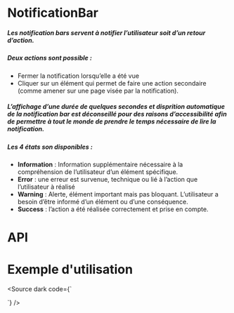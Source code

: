 

<Meta of={NotificationBarStories} />

# NotificationBar

##### Les notification bars servent à notifier l’utilisateur soit d’un retour d’action.

##### Deux actions sont possible :
 - Fermer la notification lorsqu’elle a été vue
 - Cliquer sur un élément qui permet de faire une action secondaire (comme amener sur une page visée par la notification).

##### L’affichage d’une durée de quelques secondes et disprition automatique de la notification bar est déconseillé pour des raisons d’accessibilité afin de permettre à tout le monde de prendre le temps nécessaire de lire la notification.

##### Les 4 états son disponibles :
- **Information** : Information supplémentaire nécessaire à la compréhension de l’utilisateur d’un élément spécifique.
- **Error** : une erreur est survenue, technique ou lié à l’action que l’utilisateur à réalisé
- **Warning** : Alerte, élément important mais pas bloquant. L’utilisateur a besoin d’être informé d’un élément ou d’une conséquence.
- **Success** : l’action a été réalisée correctement et prise en compte.

<Canvas of={NotificationBarStories.Success}  />

# API
<Controls of={NotificationBarStories.Success} />

# Exemple d'utilisation

<Source dark code={`
<script setup lang="ts">

	const { addNotification } = useNotificationService()

	const envoyerNotification = (message: string, type: Notification['type']) => {
		const notification: Notification = {
			id: Date.now().toString(),
			message,
			type,
			timeout: -1,
		}
		addNotification(notification)
	}
</script>

<template>
	<div>
		<NotificationBar
			bottom
			rounded="lg"
		>
			<template #action>
				<VBtn variant="outlined">
					Valider
				</VBtn>
			</template>
		</NotificationBar>

		<div class="button-group">
			<VBtn
				color="info"
				@click="envoyerNotification('Première notification', 'info')"
			>
				Envoyer Notification 1
			</VBtn>
			<VBtn
				color="success"
				@click="envoyerNotification('Deuxième notification', 'success')"
			>
				Envoyer Notification 2
			</VBtn>
			<VBtn
				color="error"
				@click="envoyerNotification('Troisième notification', 'error')"
			>
				Envoyer Notification 3
			</VBtn>
		</div>
	</div>
</template>

<style scoped>
    .button-group {
      display: flex;
      flex-direction: column;
      gap: 16px;
      margin-top: 20px;
    }
</style>
`} />